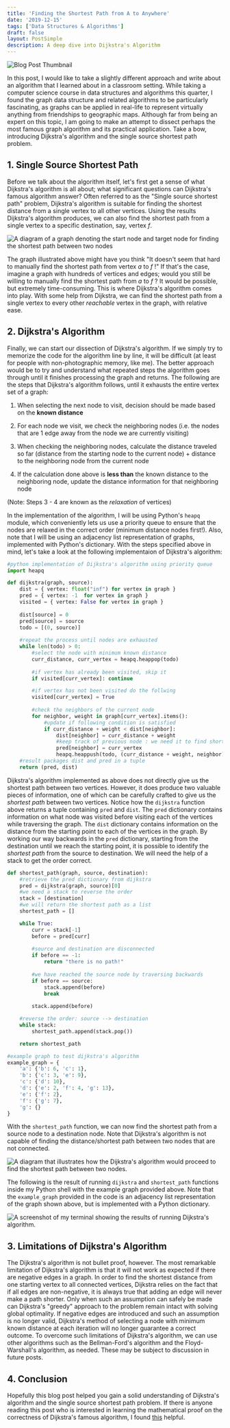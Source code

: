 ```yaml
---
title: 'Finding the Shortest Path from A to Anywhere'
date: '2019-12-15'
tags: ['Data Structures & Algorithms']
draft: false
layout: PostSimple
description: A deep dive into Dijkstra's Algorithm
---
```


![Blog Post Thumbnail](/static/images/dijkstras-algorithm/dijkstra_cover.png)

In this post, I would like to take a slightly different approach and write about an algorithm that I learned about in a classroom setting. While taking a computer science course in data structures and algorithms this quarter, I found the graph data structure and related algorithms to be particularly fascinating, as graphs can be applied in real-life to represent virtually anything from friendships to geographic maps. Although far from being an expert on this topic, I am going to make an attempt to dissect perhaps the most famous graph algorithm and its practical application. Take a bow, introducing Dijkstra's algorithm and the single source shortest path problem.  

## 1. Single Source Shortest Path 
Before we talk about the algorithm itself, let's first get a sense of what Dijkstra's algorithm is all about; what significant questions can Dijkstra's famous algorithm answer? Often referred to as the "Single source shortest path" problem, Dijkstra's algorithm is suitable for finding the shortest distance from a single vertex to all other vertices. Using the results Dijkstra's algorithm produces, we can also find the shortest path from a single vertex to a specific destination, say, vertex *f*.   

![A diagram of a graph denoting the start node and target node for finding the shortest path between two nodes](/static/images/dijkstras-algorithm/sssp.png)

The graph illustrated above might have you think "It doesn't seem that hard to manually find the shortest path from vertex *a* to *f* !" If that's the case, imagine a graph with hundreds of vertices and edges; would you still be willing to manually find the shortest path from *a* to *f* ? It would be possible, but extremely time-consuming. This is where Dijkstra's algorithm comes into play. With some help from Dijkstra, we can find the shortest path from a single vertex to every other *reachable* vertex in the graph, with relative ease.  

## 2. Dijkstra's Algorithm 
Finally, we can start our dissection of Dijkstra's algorithm. If we simply try to memorize the code for the algorithm line by line, it will be difficult (at least for people with non-photographic memory, like me). The better approach would be to try and understand what repeated steps the algorithm goes through until it finishes processing the graph and returns. The following are the steps that Dijkstra's algorithm follows, until it exhausts the entire vertex set of a graph: 

1. When selecting the next node to visit, decision should be made based on the **known distance**  

2. For each node we visit, we check the neighboring nodes (i.e. the nodes that are 1 edge away from the node we are currently visiting)  

3. When checking the neighboring nodes, calculate the distance traveled so far (distance from the starting node to the current node) + distance to the neighboring node from the current node  

4. If the calculation done above is **less than** the known distance to the neighboring node, update the distance information for that neighboring node  

(Note: Steps 3 - 4 are known as the *relaxation* of vertices)  

In the implementation of the algorithm, I will be using Python's `heapq` module, which conveniently lets us use a priority queue to ensure that the nodes are relaxed in the correct order (minimum distance nodes first!). Also, note that I will be using an adjacency list representation of graphs, implemented with Python's dictionary. With the steps specified above in mind, let's take a look at the following implementaion of Dijkstra's algorithm:

```python
#python implementation of Dijkstra's algorithm using priority queue 
import heapq 

def dijkstra(graph, source):
    dist = { vertex: float("inf") for vertex in graph }
    pred = { vertex: -1  for vertex in graph }
    visited = { vertex: False for vertex in graph }
    
    dist[source] = 0
    pred[source] = source
    todo = [(0, source)]
    
    #repeat the process until nodes are exhausted
    while len(todo) > 0:
    	#select the node with minimum known distance
        curr_distance, curr_vertex = heapq.heappop(todo)
        
        #if vertex has already been visited, skip it
        if visited[curr_vertex]: continue

        #if vertex has not been visited do the follwing
        visited[curr_vertex] = True
        
        #check the neighbors of the current node
        for neighbor, weight in graph[curr_vertex].items():
        	#update if following condition is satisfied
            if curr_distance + weight < dist[neighbor]:
                dist[neighbor] = curr_distance + weight
                #keep track of previous node : we need it to find shortest path
                pred[neighbor] = curr_vertex
                heapq.heappush(todo, (curr_distance + weight, neighbor))
    #result packages dist and pred in a tuple       
    return (pred, dist)
```

Dijkstra's algorithm implemented as above does not directly give us the shortest path between two vertices. However, it does produce two valuable pieces of information, one of which can be carefully crafted to give us the *shortest path* between two vertices. Notice how the `dijkstra` function above returns a tuple containing `pred` and `dist`. The `pred` dictionary contains information on what node was visited before visiting each of the vertices while traversing the graph. The `dist` dictionary contains information on the distance from the starting point to each of the vertices in the graph. By working our way backwards in the `pred` dictionary, starting from the destination until we reach the starting point, it is possible to identify the *shortest path* from the source to destination. We will need the help of a stack to get the order correct. 

```python
def shortest_path(graph, source, destination): 
	#retrieve the pred dictionary from dijkstra
	pred = dijkstra(graph, source)[0]
	#we need a stack to reverse the order 
	stack = [destination]
	#we will return the shortest path as a list
	shortest_path = []

	while True:
		curr = stack[-1] 
		before = pred[curr]
		
		#source and destination are disconnected
		if before == -1: 
			return "there is no path!"
		
		#we have reached the source node by traversing backwards
		if before == source: 
			stack.append(before)
			break
		
		stack.append(before)

	#reverse the order: source --> destination 
	while stack: 
		shortest_path.append(stack.pop())

	return shortest_path

#example graph to test dijkstra's algorithm
example_graph = {
    'a': {'b': 6, 'c': 1},
    'b': {'c': 3, 'e': 9},
    'c': {'d': 10},
    'd': {'e': 2, 'f': 4, 'g': 13},
    'e': {'f': 2},
    'f': {'g': 7},
    'g': {}
}
```

With the `shortest_path` function, we can now find the shortest path from a source node to a destination node. Note that Dijkstra's algorithm is not capable of finding the distance/shortest path between two nodes that are not connected.

![A diagram that illustrates how the Dijkstra's algorithm would proceed to find the shortest path between two nodes.](/static/images/dijkstras-algorithm/sssp2.png)

The following is the result of running `dijkstra` and `shortest_path` functions inside my Python shell with the example graph provided above. Note that the `example_graph` provided in the code is an adjacency list representation of the graph shown above, but is implemented with a Python dictionary. 

![A screenshot of my terminal showing the results of running Dijkstra's algorithm.](/static/images/dijkstras-algorithm/dijkstra_demo.png)

## 3. Limitations of Dijkstra's Algorithm 
The Dijkstra's algorithm is not bullet proof, however. The most remarkable limitation of Dijkstra's algorithm is that it will not work as expected if there are negative edges in a graph. In order to find the shortest distance from one starting vertex to all connected vertices, Dijkstra relies on the fact that if all edges are non-negative, it is always true that adding an edge will never make a path shorter. Only when such an assumption can safely be made can Dijkstra's "greedy" approach to the problem remain intact with solving global optimality. If negative edges are introduced and such an assumption is no longer valid, Dijkstra's method of selecting a node with minimum known distance at each iteration will no longer guarantee a correct outcome. To overcome such limitations of Dijkstra's algorithm, we can use other algorithms such as the Bellman-Ford's algorithm and the Floyd-Warshall's algorithm, as needed. These may be subject to discussion in future posts.  

## 4. Conclusion
Hopefully this blog post helped you gain a solid understanding of Dijkstra's algorithm and the single source shortest path problem. If there is anyone reading this post who is interested in learning the mathematical proof on the correctness of Dijkstra's famous algorithm, I found [this](https://web.engr.oregonstate.edu/~glencora/wiki/uploads/dijkstra-proof.pdf) helpful. 

